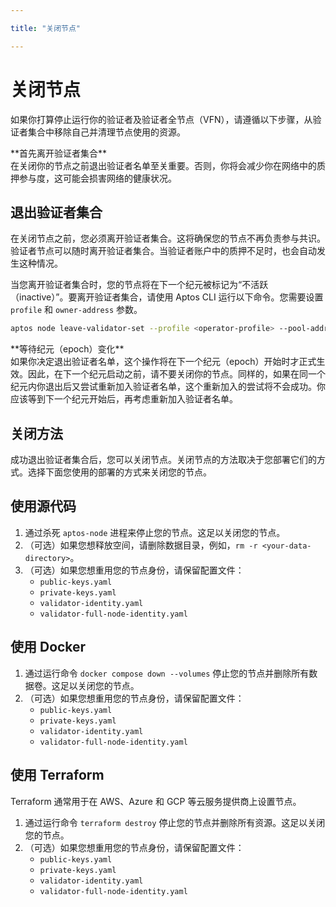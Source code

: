 ```yaml
---

title: "关闭节点"

---
```



# 关闭节点

如果你打算停止运行你的验证者及验证者全节点（VFN），请遵循以下步骤，从验证者集合中移除自己并清理节点使用的资源。

<Callout type="warning">
**首先离开验证者集合**<br />
在关闭你的节点之前退出验证者名单至关重要。否则，你将会减少你在网络中的质押参与度，这可能会损害网络的健康状况。
</Callout>

## 退出验证者集合

在关闭节点之前，您必须离开验证者集合。这将确保您的节点不再负责参与共识。验证者节点可以随时离开验证者集合。当验证者账户中的质押不足时，也会自动发生这种情况。

当您离开验证者集合时，您的节点将在下一个纪元被标记为“不活跃（inactive）”。要离开验证者集合，请使用 Aptos CLI 运行以下命令。您需要设置 `profile` 和 `owner-address` 参数。

```bash filename="Terminal"
aptos node leave-validator-set --profile <operator-profile> --pool-address <owner-address>
```

<Callout type="warning">
**等待纪元（epoch）变化**<br />
如果你决定退出验证者名单，这个操作将在下一个纪元（epoch）开始时才正式生效。因此，在下一个纪元启动之前，请不要关闭你的节点。同样的，如果在同一个纪元内你退出后又尝试重新加入验证者名单，这个重新加入的尝试将不会成功。你应该等到下一个纪元开始后，再考虑重新加入验证者名单。
</Callout>

## 关闭方法

成功退出验证者集合后，您可以关闭节点。关闭节点的方法取决于您部署它们的方式。选择下面您使用的部署的方式来关闭您的节点。

## 使用源代码

1. 通过杀死 `aptos-node` 进程来停止您的节点。这足以关闭您的节点。
2. （可选）如果您想释放空间，请删除数据目录，例如，`rm -r <your-data-directory>`。
3. （可选）如果您想重用您的节点身份，请保留配置文件：
   - `public-keys.yaml`
   - `private-keys.yaml`
   - `validator-identity.yaml`
   - `validator-full-node-identity.yaml`

## 使用 Docker

1. 通过运行命令 `docker compose down --volumes` 停止您的节点并删除所有数据卷。这足以关闭您的节点。
2. （可选）如果您想重用您的节点身份，请保留配置文件：
   - `public-keys.yaml`
   - `private-keys.yaml`
   - `validator-identity.yaml`
   - `validator-full-node-identity.yaml`

## 使用 Terraform

<Callout type="info">
Terraform 通常用于在 AWS、Azure 和 GCP 等云服务提供商上设置节点。
</Callout>

1. 通过运行命令 `terraform destroy` 停止您的节点并删除所有资源。这足以关闭您的节点。
2. （可选）如果您想重用您的节点身份，请保留配置文件：
   - `public-keys.yaml`
   - `private-keys.yaml`
   - `validator-identity.yaml`
   - `validator-full-node-identity.yaml`
